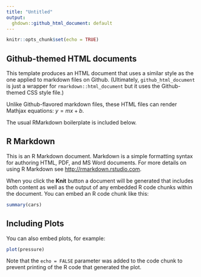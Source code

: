 ```yaml
---
title: "Untitled"
output: 
  ghdown::github_html_document: default
---
```


```r
knitr::opts_chunk$set(echo = TRUE)
```

## Github-themed HTML documents

This template produces an HTML document that uses a similar style as the one 
applied to markdown files on Github. (Ultimately, `github_html_document` is 
just a wrapper for `rmarkdown::html_document` but it uses the Github-themed CSS
style file.) 

Unlike Github-flavored markdown files, these HTML files can render Mathjax 
equations: $y = mx + b$.

The usual RMarkdown boilerplate is included below.

## R Markdown

This is an R Markdown document. Markdown is a simple formatting syntax for
authoring HTML, PDF, and MS Word documents. For more details on using R Markdown
see <http://rmarkdown.rstudio.com>.

When you click the **Knit** button a document will be generated that includes
both content as well as the output of any embedded R code chunks within the
document. You can embed an R code chunk like this:

```r
summary(cars)
```

## Including Plots

You can also embed plots, for example:

```r
plot(pressure)
```

Note that the `echo = FALSE` parameter was added to the code chunk to prevent
printing of the R code that generated the plot.
